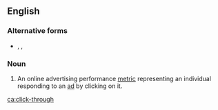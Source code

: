 {{also|click through}}
==English==
{{wikipedia|Click-through rate}}

===Alternative forms===
* {{l|en|clickthrough}}, {{l|en|click-thru}}, {{l|en|clickthru}}

===Noun===
{{en-noun|head=[[click]]-[[through]]|~}}

# {{lb|en|Internet|advertising}} An online advertising performance [[metric]] representing an individual responding to an [[ad]] by clicking on it.

[[ca:click-through]]